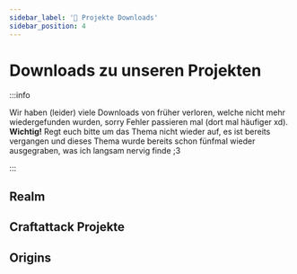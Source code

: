 ```yaml
---
sidebar_label: '🎉 Projekte Downloads'
sidebar_position: 4
---
```



# Downloads zu unseren Projekten

:::info

Wir haben (leider) viele Downloads von früher verloren, welche nicht mehr wiedergefunden wurden, sorry Fehler passieren mal (dort mal häufiger xd). **Wichtig!** Regt euch bitte um das Thema nicht wieder auf, es ist bereits vergangen und dieses Thema wurde bereits schon fünfmal wieder ausgegraben, was ich langsam nervig finde ;3

:::

## Realm


<PlaygroundCardsRow />


## Craftattack Projekte



<PlaygroundCardsRows />


## Origins


<OriginsDownloadRow />